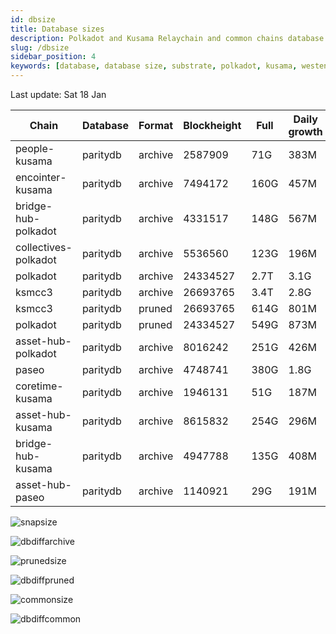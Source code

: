 ```yaml
---
id: dbsize
title: Database sizes
description: Polkadot and Kusama Relaychain and common chains database sizes
slug: /dbsize
sidebar_position: 4
keywords: [database, database size, substrate, polkadot, kusama, westend]
---
```



Last update: Sat 18 Jan

| Chain    | Database   | Format | Blockheight | Full         | Daily growth |
| ------------------------| ----------- | -------- | ------- | ---------- | ----- | 
| people-kusama | paritydb | archive | 2587909 | 71G | 383M |
| encointer-kusama | paritydb | archive | 7494172 | 160G | 457M |
| bridge-hub-polkadot | paritydb | archive | 4331517 | 148G | 567M |
| collectives-polkadot | paritydb | archive | 5536560 | 123G | 196M |
| polkadot | paritydb | archive | 24334527 | 2.7T | 3.1G |
| ksmcc3 | paritydb | archive | 26693765 | 3.4T | 2.8G |
| ksmcc3 | paritydb | pruned | 26693765 | 614G | 801M |
| polkadot | paritydb | pruned | 24334527 | 549G | 873M |
| asset-hub-polkadot | paritydb | archive | 8016242 | 251G | 426M |
| paseo | paritydb | archive | 4748741 | 380G | 1.8G |
| coretime-kusama | paritydb | archive | 1946131 | 51G | 187M |
| asset-hub-kusama | paritydb | archive | 8615832 | 254G | 296M |
| bridge-hub-kusama | paritydb | archive | 4947788 | 135G | 408M |
| asset-hub-paseo | paritydb | archive | 1140921 | 29G | 191M |

![snapsize](/img/archivesize.png)

![dbdiffarchive](/img/dbdiffrelay.png)

![prunedsize](/img/prunedsize.png)

![dbdiffpruned](/img/dbdiffpruned.png)

![commonsize](/img/commonsize.png)

![dbdiffcommon](/img/dbdiffcommon.png)
